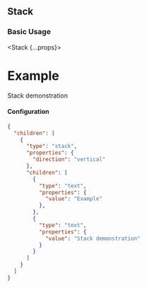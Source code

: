
## Stack

### Basic Usage

<Stack {...props}>
  <h1>Example</h1>
  <Text>Stack demonstration</Text>
</Stack>

#### Configuration

```json
{
  "children": [
    {
      "type": "stack",
      "properties": {
        "direction": "vertical"
      },
      "children": [
        {
          "type": "text",
          "properties": {
            "value": "Example"
          },
        },
        {
          "type": "text",
          "properties": {
            "value": "Stack demonstration"
          }
        }
      ]
    }
  ]
}
```
